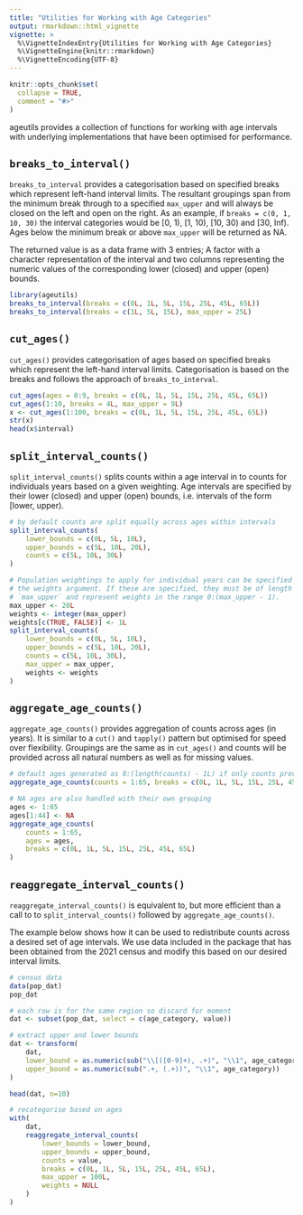 ```yaml
---
title: "Utilities for Working with Age Categories"
output: rmarkdown::html_vignette
vignette: >
  %\VignetteIndexEntry{Utilities for Working with Age Categories}
  %\VignetteEngine{knitr::rmarkdown}
  %\VignetteEncoding{UTF-8}
---
```


```r
knitr::opts_chunk$set(
  collapse = TRUE,
  comment = "#>"
)
```

ageutils provides a collection of functions for working with age intervals with
underlying implementations that have been optimised for performance.

## `breaks_to_interval()`

`breaks_to_interval` provides a categorisation based on specified breaks which
represent left-hand interval limits. The resultant groupings span from the
minimum break through to a specified `max_upper` and will always be closed on
the left and open on the right. As an example, if `breaks = c(0, 1, 10, 30)` the
interval categories would be [0, 1), [1, 10), [10, 30) and [30, Inf). Ages below
the minimum break or above `max_upper` will be returned as NA.

The returned value is as a data frame with 3 entries;
A factor with a character representation of the interval and two columns
representing the numeric values of the corresponding lower (closed) and upper
(open) bounds.

```r
library(ageutils)
breaks_to_interval(breaks = c(0L, 1L, 5L, 15L, 25L, 45L, 65L))
breaks_to_interval(breaks = c(1L, 5L, 15L), max_upper = 25L)
```

## `cut_ages()`

`cut_ages()` provides categorisation of ages based on specified breaks which
represent the left-hand interval limits. Categorisation is based on the breaks
and follows the approach of `breaks_to_interval`.

```r
cut_ages(ages = 0:9, breaks = c(0L, 1L, 5L, 15L, 25L, 45L, 65L))
cut_ages(1:10, breaks = 4L, max_upper = 9L)
x <- cut_ages(1:100, breaks = c(0L, 1L, 5L, 15L, 25L, 45L, 65L))
str(x)
head(x$interval)
```

## `split_interval_counts()`

`split_interval_counts()` splits counts within a age interval in to counts for
individuals years based on a given weighting. Age intervals are specified by
their lower (closed) and upper (open) bounds, i.e. intervals of the form
[lower, upper).

```r
# by default counts are split equally across ages within intervals
split_interval_counts(
    lower_bounds = c(0L, 5L, 10L),
    upper_bounds = c(5L, 10L, 20L),
    counts = c(5L, 10L, 30L)
)

# Population weightings to apply for individual years can be specified by
# the weights argument. If these are specified, they must be of length
# `max_upper` and represent weights in the range 0:(max_upper - 1).
max_upper <- 20L
weights <- integer(max_upper)
weights[c(TRUE, FALSE)] <- 1L
split_interval_counts(
    lower_bounds = c(0L, 5L, 10L),
    upper_bounds = c(5L, 10L, 20L),
    counts = c(5L, 10L, 30L),
    max_upper = max_upper,
    weights <- weights
)
```

## `aggregate_age_counts()`

`aggregate_age_counts()` provides aggregation of counts across ages (in years).
It is similar to a `cut()` and `tapply()` pattern but optimised for speed over
flexibility. Groupings are the same as in `cut_ages()` and counts will
be provided across all natural numbers as well as for missing values.

```r
# default ages generated as 0:(length(counts) - 1L) if only counts provided.
aggregate_age_counts(counts = 1:65, breaks = c(0L, 1L, 5L, 15L, 25L, 45L, 65L))

# NA ages are also handled with their own grouping
ages <- 1:65
ages[1:44] <- NA
aggregate_age_counts(
    counts = 1:65,
    ages = ages,
    breaks = c(0L, 1L, 5L, 15L, 25L, 45L, 65L)
)
```

## `reaggregate_interval_counts()`

`reaggregate_interval_counts()` is equivalent to, but more efficient than a call
to to `split_interval_counts()` followed by `aggregate_age_counts()`.

The example below shows how it can be used to redistribute counts across a
desired set of age intervals. We use data included in the package that has been
obtained from the 2021 census and modify this based on our desired interval
limits. 

```r
# census data
data(pop_dat)
pop_dat

# each row is for the same region so discard for moment
dat <- subset(pop_dat, select = c(age_category, value))

# extract upper and lower bounds
dat <- transform(
    dat,
    lower_bound = as.numeric(sub("\\[([0-9]+), .+)", "\\1", age_category)),
    upper_bound = as.numeric(sub(".+, (.+))", "\\1", age_category))
)

head(dat, n=10)

# recategorise based on ages
with(
    dat,
    reaggregate_interval_counts(
        lower_bounds = lower_bound,
        upper_bounds = upper_bound,
        counts = value,
        breaks = c(0L, 1L, 5L, 15L, 25L, 45L, 65L),
        max_upper = 100L,
        weights = NULL
    )
)
```
